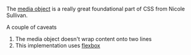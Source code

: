 
The [media object](http://www.stubbornella.org/content/2010/06/25/the-media-object-saves-hundreds-of-lines-of-code/) is a really great foundational part of CSS from Nicole Sullivan.

A couple of caveats

1. The media object doesn't wrap content onto two lines
2. This implementation uses [flexbox](https://philipwalton.github.io/solved-by-flexbox/demos/media-object/)
 

 <Snippet component={MediaBlock} snippet={snippet} />
